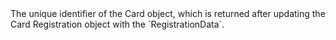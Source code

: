   

  
<ResponseField name="CardId" type="string" >    
The unique identifier of the Card object, which is returned after updating the Card Registration object with the `RegistrationData`.  
</ResponseField>